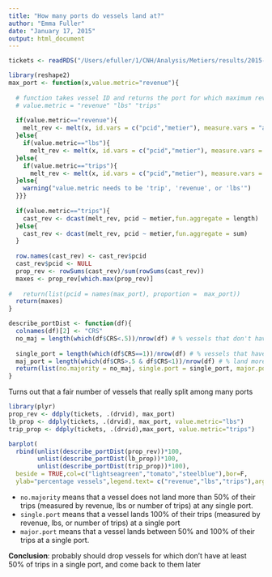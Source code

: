 ```yaml
---
title: "How many ports do vessels land at?"
author: "Emma Fuller"
date: "January 17, 2015"
output: html_document
---
```

```r
tickets <- readRDS("/Users/efuller/1/CNH/Analysis/Metiers/results/2015-01-09/code/3_exploreBuildwebs/tickets.RDS")

library(reshape2)
max_port <- function(x,value.metric="revenue"){
  
  # function takes vessel ID and returns the port for which maximum revenue/lbs/trips were landed. 
  # value.metric = "revenue" "lbs" "trips"
  
  if(value.metric=="revenue"){
    melt_rev <- melt(x, id.vars = c("pcid","metier"), measure.vars = "adj_revenue")
  }else{
    if(value.metric=="lbs"){
      melt_rev <- melt(x, id.vars = c("pcid","metier"), measure.vars = "landed_wt")
  }else{ 
    if(value.metric=="trips"){
      melt_rev <- melt(x, id.vars = c("pcid","metier"), measure.vars = "trip_id")
  }else{
    warning("value.metric needs to be 'trip', 'revenue', or 'lbs'")
  }}}
  
  if(value.metric=="trips"){
    cast_rev <- dcast(melt_rev, pcid ~ metier,fun.aggregate = length)
  }else{
    cast_rev <- dcast(melt_rev, pcid ~ metier,fun.aggregate = sum)
  }
  
  row.names(cast_rev) <- cast_rev$pcid
  cast_rev$pcid <- NULL
  prop_rev <- rowSums(cast_rev)/sum(rowSums(cast_rev))
  maxes <- prop_rev[which.max(prop_rev)]
  
#   return(list(pcid = names(max_port), proportion =  max_port))
  return(maxes)
}

describe_portDist <- function(df){
  colnames(df)[2] <- "CRS"
  no_maj = length(which(df$CRS<.5))/nrow(df) # % vessels that don't have a majority port
  
  single_port = length(which(df$CRS==1))/nrow(df) # % vessels that have single port
  maj_port = length(which(df$CRS>.5 & df$CRS<1))/nrow(df) # % land more than 50% at one port, but still land at multiple ports
  return(list(no.majority = no_maj, single.port = single_port, major.port = maj_port))
}
```

Turns out that a fair number of vessels that really split among many ports

```r
library(plyr)
prop_rev <- ddply(tickets, .(drvid), max_port)
lb_prop <- ddply(tickets, .(drvid), max_port, value.metric="lbs")
trip_prop <- ddply(tickets, .(drvid),max_port, value.metric="trips")
```

```r
barplot(
  rbind(unlist(describe_portDist(prop_rev))*100, 
        unlist(describe_portDist(lb_prop))*100,
        unlist(describe_portDist(trip_prop))*100),
  beside = TRUE,col=c("lightseagreen","tomato","steelblue"),bor=F,
  ylab="percentage vessels",legend.text= c("revenue","lbs","trips"),args.legend=list(x="topleft",bty="n",bor=F))
```

+ `no.majority` means that a vessel does not land more than 50% of their trips (measured by revenue, lbs or number of trips) at any single port. 
+ `single.port` means that a vessel lands 100% of their trips (measured by revenue, lbs, or number of trips) at a single port
+ `major.port` means that a vessel lands between 50% and 100% of their trips at a single port. 

**Conclusion**: probably should drop vessels for which don't have at least 50% of trips in a single port, and come back to them later